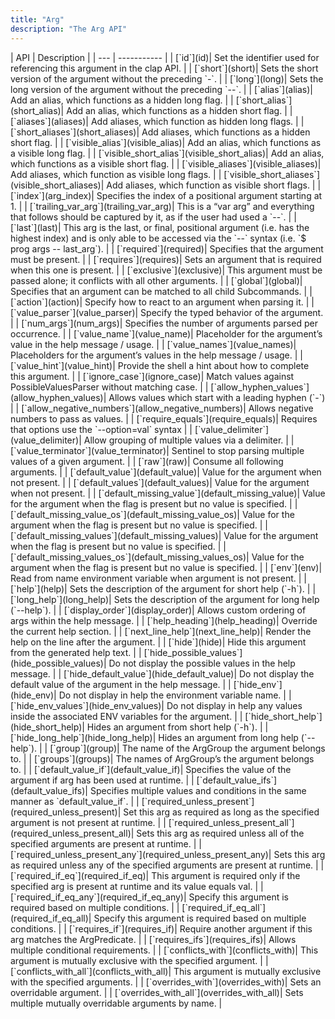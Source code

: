 ```yaml
---
title: "Arg"
description: "The Arg API"
---
```


<div class="api-table">
| API | Description |
| --- | ----------- |
| [`id`](id)| Set the identifier used for referencing this argument in the clap API. |
| [`short`](short)| Sets the short version of the argument without the preceding `-`. |
| [`long`](long)| Sets the long version of the argument without the preceding `--`. |
| [`alias`](alias)| Add an alias, which functions as a hidden long flag. |
| [`short_alias`](short_alias)| Add an alias, which functions as a hidden short flag. |
| [`aliases`](aliases)| Add aliases, which function as hidden long flags. |
| [`short_aliases`](short_aliases)| Add aliases, which functions as a hidden short flag. |
| [`visible_alias`](visible_alias)| Add an alias, which functions as a visible long flag. |
| [`visible_short_alias`](visible_short_alias)| Add an alias, which functions as a visible short flag. |
| [`visible_aliases`](visible_aliases)| Add aliases, which function as visible long flags. |
| [`visible_short_aliases`](visible_short_aliases)| Add aliases, which function as visible short flags. |
| [`index`](arg_index)| Specifies the index of a positional argument starting at 1. |
| [`trailing_var_arg`](trailing_var_arg)| This is a “var arg” and everything that follows should be captured by it, as if the user had used a `--`. |
| [`last`](last)| This arg is the last, or final, positional argument (i.e. has the highest index) and is only able to be accessed via the `--` syntax (i.e. `$ prog args -- last_arg`). |
| [`required`](required)| Specifies that the argument must be present. |
| [`requires`](requires)| Sets an argument that is required when this one is present. |
| [`exclusive`](exclusive)| This argument must be passed alone; it conflicts with all other arguments. |
| [`global`](global)| Specifies that an argument can be matched to all child Subcommands. |
| [`action`](action)| Specify how to react to an argument when parsing it. |
| [`value_parser`](value_parser)| Specify the typed behavior of the argument. |
| [`num_args`](num_args)| Specifies the number of arguments parsed per occurrence. |
| [`value_name`](value_name)| Placeholder for the argument’s value in the help message / usage. |
| [`value_names`](value_names)| Placeholders for the argument’s values in the help message / usage. |
| [`value_hint`](value_hint)| Provide the shell a hint about how to complete this argument. |
| [`ignore_case`](ignore_case)| Match values against PossibleValuesParser without matching case. |
| [`allow_hyphen_values`](allow_hyphen_values)| Allows values which start with a leading hyphen (`-`) |
| [`allow_negative_numbers`](allow_negative_numbers)| Allows negative numbers to pass as values. |
| [`require_equals`](require_equals)| Requires that options use the `--option=val` syntax |
| [`value_delimiter`](value_delimiter)| Allow grouping of multiple values via a delimiter. |
| [`value_terminator`](value_terminator)| Sentinel to stop parsing multiple values of a given argument. |
| [`raw`](raw)| Consume all following arguments. |
| [`default_value`](default_value)| Value for the argument when not present. |
| [`default_values`](default_values)| Value for the argument when not present. |
| [`default_missing_value`](default_missing_value)| Value for the argument when the flag is present but no value is specified. |
| [`default_missing_value_os`](default_missing_value_os)| Value for the argument when the flag is present but no value is specified. |
| [`default_missing_values`](default_missing_values)| Value for the argument when the flag is present but no value is specified. |
| [`default_missing_values_os`](default_missing_values_os)| Value for the argument when the flag is present but no value is specified. |
| [`env`](env)| Read from name environment variable when argument is not present. |
| [`help`](help)| Sets the description of the argument for short help (`-h`). |
| [`long_help`](long_help)| Sets the description of the argument for long help (`--help`). |
| [`display_order`](display_order)| Allows custom ordering of args within the help message. |
| [`help_heading`](help_heading)| Override the current help section. |
| [`next_line_help`](next_line_help)| Render the help on the line after the argument. |
| [`hide`](hide)| Hide this argument from the generated help text. |
| [`hide_possible_values`](hide_possible_values)| Do not display the possible values in the help message. |
| [`hide_default_value`](hide_default_value)| Do not display the default value of the argument in the help message. |
| [`hide_env`](hide_env)| Do not display in help the environment variable name. |
| [`hide_env_values`](hide_env_values)| Do not display in help any values inside the associated ENV variables for the argument. |
| [`hide_short_help`](hide_short_help)| Hides an argument from short help (`-h`). |
| [`hide_long_help`](hide_long_help)| Hides an argument from long help (`--help`). |
| [`group`](group)| The name of the ArgGroup the argument belongs to. |
| [`groups`](groups)| The names of ArgGroup’s the argument belongs to. |
| [`default_value_if`](default_value_if)| Specifies the value of the argument if arg has been used at runtime. |
| [`default_value_ifs`](default_value_ifs)| Specifies multiple values and conditions in the same manner as `default_value_if`. |
| [`required_unless_present`](required_unless_present)| Set this arg as required as long as the specified argument is not present at runtime. |
| [`required_unless_present_all`](required_unless_present_all)| Sets this arg as required unless all of the specified arguments are present at runtime. |
| [`required_unless_present_any`](required_unless_present_any)| Sets this arg as required unless any of the specified arguments are present at runtime. |
| [`required_if_eq`](required_if_eq)| This argument is required only if the specified arg is present at runtime and its value equals val. |
| [`required_if_eq_any`](required_if_eq_any)| Specify this argument is required based on multiple conditions. |
| [`required_if_eq_all`](required_if_eq_all)| Specify this argument is required based on multiple conditions. |
| [`requires_if`](requires_if)| Require another argument if this arg matches the ArgPredicate. |
| [`requires_ifs`](requires_ifs)| Allows multiple conditional requirements. |
| [`conflicts_with`](conflicts_with)| This argument is mutually exclusive with the specified argument. |
| [`conflicts_with_all`](conflicts_with_all)| This argument is mutually exclusive with the specified arguments. |
| [`overrides_with`](overrides_with)| Sets an overridable argument. |
| [`overrides_with_all`](overrides_with_all)| Sets multiple mutually overridable arguments by name. |
</div>